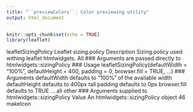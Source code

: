 ```yaml
---
title: "``previewColors``: Color previewing utility"
output: html_document
---
```


```r
knitr::opts_chunk$set(echo = TRUE)
library(leaflet)
```

leafletSizingPolicy Leaflet sizing policy
Description
Sizing policy used withing leaflet htmlwidgets. All ### Arguments are passed directly to htmlwidgets::sizingPolicy
### Usage
leafletSizingPolicy(defaultWidth = "100%", defaultHeight = 400,
padding = 0, browser.fill = TRUE, ...)
### Arguments
defaultWidth defaults to "100%" of the available width
defaultHeight defaults to 400px tall
padding defaults to 0px
browser.fill defaults to TRUE
... all other ### Arguments supplied to htmlwidgets::sizingPolicy
Value
An htmlwidgets::sizingPolicy object
46 makeIcon
